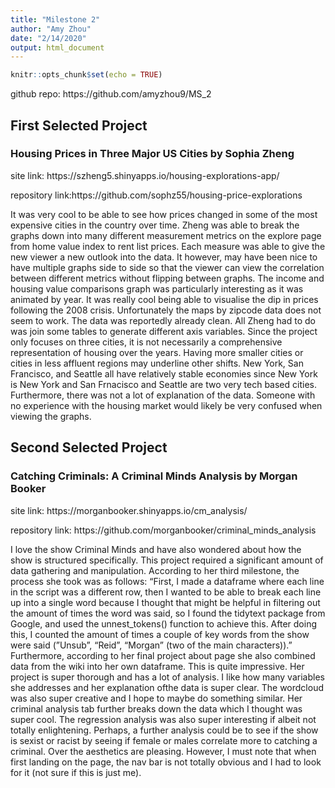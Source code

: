```yaml
---
title: "Milestone 2"
author: "Amy Zhou"
date: "2/14/2020"
output: html_document
---
```


```r
knitr::opts_chunk$set(echo = TRUE)
```

github repo: https://github.com/amyzhou9/MS_2

## First Selected Project 
### Housing Prices in Three Major US Cities by Sophia Zheng 
site link: https://szheng5.shinyapps.io/housing-explorations-app/

repository link:https://github.com/sophz55/housing-price-explorations

It was very cool to be able to see how prices changed in some of the
most expensive cities in the country over time. Zheng was able to break the graphs down into many different
measurement metrics  on the explore page from home value index to rent list prices. Each measure was able to give the new viewer a new outlook into the data. It however, may have been nice to have multiple graphs side to side so that the viewer can view the correlation between different metrics without flipping between graphs. The income and housing value comparisons graph was particularly interesting as it was animated
by year. It was really cool being able to visualise the dip in prices following the 2008 crisis. Unfortunately the maps by zipcode data does not seem to work. The data was reportedly already clean. All Zheng had to do was join some tables to generate different axis variables. Since the project only focuses on three cities, it is not necessarily a comprehensive representation of housing over the years. Having more 
smaller cities or cities in less affluent regions may underline other shifts. New York, San Francisco, and 
Seattle all have relatively stable economies since New York is New York and San Frnacisco and Seattle 
are two very tech based cities. Furthermore, there was not a lot of explanation of the data. Someone
with no experience with the housing market would likely be very confused when viewing the graphs. 

## Second Selected Project
### Catching Criminals: A Criminal Minds Analysis by Morgan Booker
site link: https://morganbooker.shinyapps.io/cm_analysis/

repository link: https://github.com/morganbooker/criminal_minds_analysis

I love the show Criminal Minds and have also wondered about how the show is structured specifically. This project required a significant amount of data gathering and manipulation. According to her third milestone,
the process she took was as follows: "First, I made a dataframe where each line in the script was a different row, then I wanted to be able to break each line up into a single word because I thought that might be helpful in filtering out the amount of times the word was said, so I found the tidytext package from Google, and used the unnest_tokens() function to achieve this. After doing this, I counted the amount of times a couple of key words from the show were said ("Unsub", "Reid", "Morgan" (two of the main characters))." Furthermore, according to her final project about page she also combined data from the wiki into her own dataframe. This is quite impressive. Her project is super thorough and has a lot of analysis. I like how many variables she addresses and her explanation ofthe data is super clear. The wordcloud was also super creative and I hope to maybe do something similar. Her criminal analysis tab further breaks down the data which I thought was super cool. The regression analysis was also super interesting if albeit not totally enlightening. Perhaps, a further analysis could be to see if the show is sexist or racist by seeing if female or males correlate more to catching a criminal. Over the aesthetics are pleasing. However, I must note that when first landing on the page, the nav bar is not totally obvious and I had to look for it (not sure if this is just me). 

